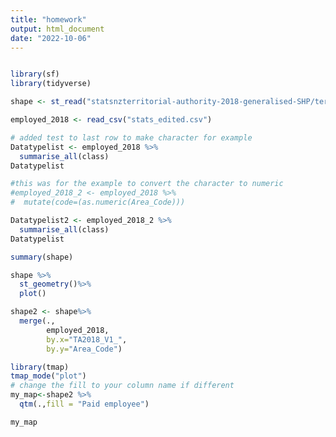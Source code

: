 ```yaml
---
title: "homework"
output: html_document
date: "2022-10-06"
---
```

```r

```


```r
library(sf)
library(tidyverse)

shape <- st_read("statsnzterritorial-authority-2018-generalised-SHP/territorial-authority-2018-generalised.shp")

employed_2018 <- read_csv("stats_edited.csv")

# added test to last row to make character for example
Datatypelist <- employed_2018 %>% 
  summarise_all(class)
Datatypelist

#this was for the example to convert the character to numeric
#employed_2018_2 <- employed_2018 %>%
#  mutate(code=(as.numeric(Area_Code)))

Datatypelist2 <- employed_2018_2 %>% 
  summarise_all(class)
Datatypelist

summary(shape)

shape %>%
  st_geometry()%>%
  plot()
```
```r
shape2 <- shape%>%
  merge(.,
        employed_2018,
        by.x="TA2018_V1_", 
        by.y="Area_Code")
```

```r
library(tmap)
tmap_mode("plot")
# change the fill to your column name if different
my_map<-shape2 %>%
  qtm(.,fill = "Paid employee")

my_map
```


